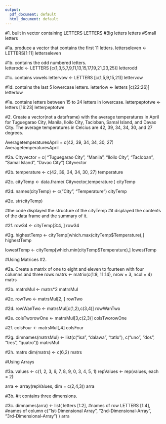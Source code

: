 ```yaml
---
output:
  pdf_document: default
  html_document: default
---
```

#1. built in vector containing LETTERS
LETTERS #Big letters
letters #Small letters

#1a. produce a vector that contains the first 11 letters.
  letterseleven <- LETTERS[1:11]
  letterseleven
  
#1b. contains the odd numbered letters.  
  letterodd <- LETTERS [c(1,3,5,7,9,11,13,15,17,19,21,23,25)]
  letterodd
  
#1c. contains vowels
  lettervow <- LETTERS [c(1,5,9,15,21)]
  lettervow

#1d. contains the last 5 lowercase letters.
  letterlow <- letters [c(22:26)]
  letterlow

#1e. contains letters between 15 to 24 letters in lowercase.
  letterpeptotwe <-letters [16:23]
  letterpeptotwe

#2.  Create a vector(not a dataframe) with the average temperatures in April for Tuguegarao City, Manila, Iloilo City, Tacloban, Samal Island, and Davao City. The average temperatures in Celcius are 42, 39, 34, 34, 30, and 27 degrees.

  AveragetemperaturesApril = c(42, 39, 34, 34, 30, 27)
  AveragetemperaturesApril

#2a.
  Cityvector = c( "Tuguegarao City", "Manila", "Iloilo City", "Tacloban", "Samal Island", "Davao City")
  Cityvector

#2b.
  temperature <- c(42, 39, 34, 34, 30, 27)
  temperature
  
#2c.
  cityTemp <- data.frame(
  Cityvector,temperature
  )
  cityTemp

#2d.
  names(cityTemp) <- c("City", "Temperature")
  cityTemp

#2e.
str(cityTemp)

#the code displayed the structure of the cityTemp
#it displayed the contents of the data frame and the summary of it.

#2f. 
row34 <- cityTemp[3:4, ]
row34

#2g.
highestTemp <- cityTemp[which.max(cityTemp$Temperature),]
highestTemp

lowestTemp <- cityTemp[which.min(cityTemp$Temperature),]
lowestTemp

#Using Matrices
#2.


#2a. Create a matrix of one to eight and eleven to fourteen with four columns and three rows
matrs <- matrix(c(1:8, 11:14), nrow = 3, ncol = 4)
matrs

#2b.
matrsMul <- matrs*2
matrsMul

#2c.
rowTwo <- matrsMul[2, ]
rowTwo

#2d. 
rowWanTwo <- matrsMul[c(1,2),c(3,4)]
rowWanTwo

#2e. 
colsTworowOne <- matrsMul[3,c(2,3)]
colsTworowOne

#2f. 
colsFour <- matrsMul[,4]
colsFour

#2g.
dimnames(matrsMul) <- list(c("isa", "dalawa", "tatlo"), c("uno", "dos", "tres", "quatro"))
matrsMul

#2h.
matrs
dim(matrs) <- c(6,2)
matrs

#Using Arrays

#3a. 
values <- c(1, 2, 3, 6, 7, 8, 9, 0, 3, 4, 5, 1)
repValues <- rep(values, each = 2)

arra <- array(repValues, dim = c(2,4,3))
arra

#3b.
#it contains three dimensions.

#3c.
dimnames(arra) <- list(
letters [1:2], #names of row
LETTERS [1:4], #names of column
c("1st-Dimensional Array", "2nd-Dimensional-Array", "3rd-Dimensional-Array")
)
arra

